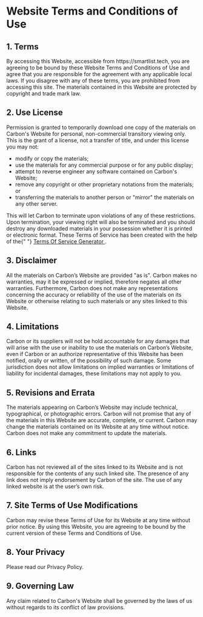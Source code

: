 
<Layout title="Terms of service">
<h1>Website Terms and Conditions of Use</h1>

<h2>1. Terms</h2>

<p>
  By accessing this Website, accessible from https://smartlist.tech, you are
  agreeing to be bound by these Website Terms and Conditions of Use and agree
  that you are responsible for the agreement with any applicable local laws. If
  you disagree with any of these terms, you are prohibited from accessing this
  site. The materials contained in this Website are protected by copyright and
  trade mark law.
</p>

<h2>2. Use License</h2>

<p>
  Permission is granted to temporarily download one copy of the materials on
  Carbon's Website for personal, non-commercial transitory viewing only. This is
  the grant of a license, not a transfer of title, and under this license you
  may not:
</p>

<ul>
  <li>modify or copy the materials;</li>
  <li>
    use the materials for any commercial purpose or for any public display;
  </li>
  <li>
    attempt to reverse engineer any software contained on Carbon's Website;
  </li>
  <li>
    remove any copyright or other proprietary notations from the materials; or
  </li>
  <li>
    transferring the materials to another person or "mirror" the materials on
    any other server.
  </li>
</ul>

<p>
  This will let Carbon to terminate upon violations of any of these
  restrictions. Upon termination, your viewing right will also be terminated and
  you should destroy any downloaded materials in your possession whether it is
  printed or electronic format. These Terms of Service has been created with the
  help of the{" "}
  <a href="https://www.termsofservicegenerator.net">
    Terms Of Service Generator
  </a>
  .
</p>

<h2>3. Disclaimer</h2>

<p>
  All the materials on Carbon’s Website are provided "as is". Carbon makes no
  warranties, may it be expressed or implied, therefore negates all other
  warranties. Furthermore, Carbon does not make any representations concerning
  the accuracy or reliability of the use of the materials on its Website or
  otherwise relating to such materials or any sites linked to this Website.
</p>

<h2>4. Limitations</h2>

<p>
  Carbon or its suppliers will not be hold accountable for any damages that will
  arise with the use or inability to use the materials on Carbon’s Website, even
  if Carbon or an authorize representative of this Website has been notified,
  orally or written, of the possibility of such damage. Some jurisdiction does
  not allow limitations on implied warranties or limitations of liability for
  incidental damages, these limitations may not apply to you.
</p>

<h2>5. Revisions and Errata</h2>

<p>
  The materials appearing on Carbon’s Website may include technical,
  typographical, or photographic errors. Carbon will not promise that any of the
  materials in this Website are accurate, complete, or current. Carbon may
  change the materials contained on its Website at any time without notice.
  Carbon does not make any commitment to update the materials.
</p>

<h2>6. Links</h2>

<p>
  Carbon has not reviewed all of the sites linked to its Website and is not
  responsible for the contents of any such linked site. The presence of any link
  does not imply endorsement by Carbon of the site. The use of any linked
  website is at the user’s own risk.
</p>

<h2>7. Site Terms of Use Modifications</h2>

<p>
  Carbon may revise these Terms of Use for its Website at any time without prior
  notice. By using this Website, you are agreeing to be bound by the current
  version of these Terms and Conditions of Use.
</p>

<h2>8. Your Privacy</h2>

<p>Please read our Privacy Policy.</p>

<h2>9. Governing Law</h2>

<p>Any claim related to Carbon's Website shall be governed by the laws of us without regards to its conflict of law provisions.</p>
</Layout>
